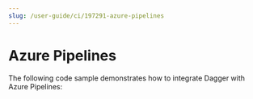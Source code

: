 ```yaml
---
slug: /user-guide/ci/197291-azure-pipelines
---
```


# Azure Pipelines

The following code sample demonstrates how to integrate Dagger with Azure Pipelines:

```yaml title="azure-pipelines.yml" file=./snippets/azure-pipelines.yml
```

